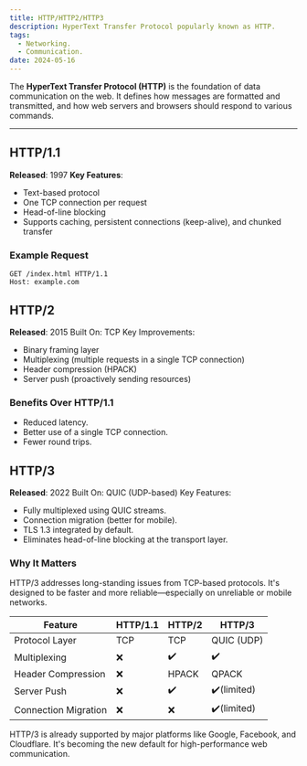 ```yaml
---
title: HTTP/HTTP2/HTTP3
description: HyperText Transfer Protocol popularly known as HTTP.
tags:
  - Networking.
  - Communication.
date: 2024-05-16
---
```


The **HyperText Transfer Protocol (HTTP)** is the foundation of data communication on the web. It defines how messages are formatted and transmitted, and how web servers and browsers should respond to various commands.

---

## HTTP/1.1

**Released**: 1997
**Key Features**:

- Text-based protocol
- One TCP connection per request
- Head-of-line blocking
- Supports caching, persistent connections (keep-alive), and chunked transfer

### Example Request

```http
GET /index.html HTTP/1.1
Host: example.com
```

## HTTP/2

**Released**: 2015
Built On: TCP
Key Improvements:

- Binary framing layer
- Multiplexing (multiple requests in a single TCP connection)
- Header compression (HPACK)
- Server push (proactively sending resources)

### Benefits Over HTTP/1.1

- Reduced latency.
- Better use of a single TCP connection.
- Fewer round trips.

## HTTP/3

**Released**: 2022
Built On: QUIC (UDP-based)
Key Features:

- Fully multiplexed using QUIC streams.
- Connection migration (better for mobile).
- TLS 1.3 integrated by default.
- Eliminates head-of-line blocking at the transport layer.

### Why It Matters

HTTP/3 addresses long-standing issues from TCP-based protocols. It's designed to be faster and more reliable—especially on unreliable or mobile networks.

| Feature              | HTTP/1.1 | HTTP/2 | HTTP/3      |
| -------------------- | -------- | ------ | ----------- |
| Protocol Layer       | TCP      | TCP    | QUIC (UDP)  |
| Multiplexing         | ❌       | ✔️     | ✔️          |
| Header Compression   | ❌       | HPACK  | QPACK       |
| Server Push          | ❌       | ✔️     | ✔️(limited) |
| Connection Migration | ❌       | ❌     | ✔️(limited) |

<Callout type="info">
  HTTP/3 is already supported by major platforms like Google, Facebook, and Cloudflare. It's becoming the new default
  for high-performance web communication.
</Callout>
